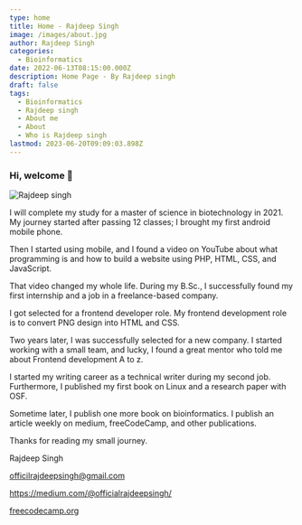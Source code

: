 ```yaml
---
type: home
title: Home - Rajdeep Singh
image: /images/about.jpg
author: Rajdeep Singh
categories:
  - Bioinformatics
date: 2022-06-13T08:15:00.000Z
description: Home Page - By Rajdeep singh
draft: false
tags:
  - Bioinformatics
  - Rajdeep singh
  - About me
  - About
  - Who is Rajdeep singh
lastmod: 2023-06-20T09:09:03.898Z
---
```



### Hi, welcome 👋
![Rajdeep singh](https://capsule-render.vercel.app/api?type=soft&color=auto&height=400&section=header&text=Build%20and%20Deploy&fontSize=90&animation=fadeIn&desc=@officialrajdeepsingh)


I will complete my study for a master of science in biotechnology in 2021. My journey started after passing 12 classes; I brought my first android mobile phone.

Then I started using mobile, and I found a video on YouTube about what programming is and how to build a website using PHP, HTML, CSS, and JavaScript.

That video changed my whole life. During my B.Sc., I successfully found my first internship and a job in a freelance-based company.

I got selected for a frontend developer role. My frontend development role is to convert PNG design into HTML and CSS.

Two years later, I was successfully selected for a new company. I started working with a small team, and lucky, I found a great mentor who told me about Frontend development A to z.

I started my writing career as a technical writer during my second job. Furthermore, I published my first book on Linux and a research paper with OSF.

Sometime later, I publish one more book on bioinformatics. I publish an article weekly on medium, freeCodeCamp, and other publications.

Thanks for reading my small journey.

Rajdeep Singh

officilrajdeepsingh@gmail.com

https://medium.com/@officialrajdeepsingh/

[freecodecamp.org](https://www.freecodecamp.org/news/author/officialrajdeepsingh/ "https://www.freecodecamp.org/news/author/officialrajdeepsingh/")

